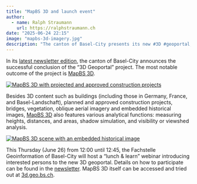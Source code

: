 ```yaml
---
title: "MapBS 3D and launch event"
author:
  - name: Ralph Straumann
    url: https://ralphstraumann.ch
date: "2025-06-24 22:15"
image: "mapbs-3d-imagery.jpg"
description: "The canton of Basel-City presents its new #3D #geoportal, MapBS 3D, offering interactive 3D maps with detailed building models, construction projects, and several analytical tools. The new portal is introduced in a “lunch & learn” style webinar this Thursday."
---
```


In its [latest newsletter edition](https://mailchi.mp/bs.ch/lunchlearn_3d), the canton of Basel-City announces the successful conclusion of the "3D Geoportal" project. The most notable outcome of the project is [MapBS 3D](https://3d.geo.bs.ch/). 

[![MapBS 3D with projected and approved construction projects](mapbs-3d.jpg "MapBS 3D with projected and approved construction projects")](https://3d.geo.bs.ch/)

Besides 3D content such as buildings (including those in Germany, France, and Basel-Landschaft), planned and approved construction projects, bridges, vegetation, oblique aerial imagery and embedded historical images, [MapBS 3D](https://3d.geo.bs.ch/) also features various analytical functions: measuring heights, distances, and areas, shadow simulation, and visibility or viewshed analysis.

[![MapBS 3D scene with an embedded historical image](mapbs-3d-historical.jpg "MapBS 3D scene with an embedded historical image")](https://3d.geo.bs.ch/)

This Thursday (June 26) from 12:00 until 12:45, the Fachstelle Geoinformation of Basel-City will host a "lunch & learn" webinar introducing interested persons to the new 3D geoportal. Details on how to participate can be found in the [newsletter](https://mailchi.mp/bs.ch/lunchlearn_3d). MapBS 3D itself can be accessed and tried out at [3d.geo.bs.ch](https://3d.geo.bs.ch).
